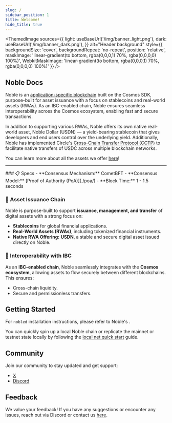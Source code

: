 ```yaml
---
slug: /
sidebar_position: 1
title: Welcome!
hide_title: true
---
```



<ThemedImage
  sources={{
    light: useBaseUrl('/img/banner_light.png'),
    dark: useBaseUrl('/img/banner_dark.png'),
  }}
  alt="Header background"
  style={{
    backgroundSize: 'cover',
    backgroundRepeat: 'no-repeat',
    position: 'relative',
    maskImage: 'linear-gradient(to bottom, rgba(0,0,0,1) 70%, rgba(0,0,0,0) 100%)',
    WebkitMaskImage: 'linear-gradient(to bottom, rgba(0,0,0,1) 70%, rgba(0,0,0,0) 100%)'
  }}
/>

## Noble Docs

Noble is an [application-specific blockchain](https://docs.cosmos.network/main/learn/intro/why-app-specific) 
built on the Cosmos SDK, purpose-built for asset issuance with a focus on stablecoins and real-world assets 
(RWAs). As an IBC-enabled chain, Noble ensures seamless interoperability across the Cosmos ecosystem, enabling 
fast and secure transactions.

In addition to supporting various RWAs, Noble offers its own native real-world asset, Noble Dollar 
(USDN) — a yield-bearing stablecoin that gives developers and end users control over the underlying 
yield. Additionally, Noble has implemented Circle's [Cross-Chain Transfer Protocol 
(CCTP)](https://www.circle.com/cross-chain-transfer-protocol) to facilitate native transfers of USDC 
across multiple blockchain networks.

You can learn more about all the assets we offer [here](https://www.noble.xyz/#assets)!

---

<div style={{ marginLeft: '20px' }}>
  ### 📋 Specs
  - **Consensus Mechanism:** CometBFT
  - **Consensus Model:** [Proof of Authority (PoA)](./poa/)
  - **Block Time:** 1 - 1.5 seconds

  ### 🏦 Asset Issuance Chain
  Noble is purpose-built to support **issuance, management, and transfer** of digital assets with a strong focus on:
  - **Stablecoins** for global financial applications.
  - **Real-World Assets (RWAs)**, including tokenized financial instruments.
  - **Native RWA Offering:** **USDN**, a stable and secure digital asset issued directly on Noble.

  ### 🔗 Interoperability with IBC
  As an **IBC-enabled chain**, Noble seamlessly integrates with the **Cosmos ecosystem**, 
  allowing assets to flow securely between different blockchains. This ensures:
  - Cross-chain liquidity.
  - Secure and permissionless transfers.
</div>

## Getting Started

For `nobled` installation instructions, please refer to Noble's <GitHubButton repoUrl="https://github.com/noble-assets/noble"/>.

You can quickly spin up a local Noble chain or replicate the mainnet or testnet state locally by following the 
[local net quick start](https://github.com/noble-assets/noble/tree/main/local_net) guide.

## Community

Join our community to stay updated and get support:
- [X](https://x.com/noble_xyz)
- [Discord](https://discord.gg/qefFy28Z)

## Feedback

We value your feedback! If you have any suggestions or encounter any issues, reach out via Discord or contact us [here](https://www.noble.xyz/#contact).
